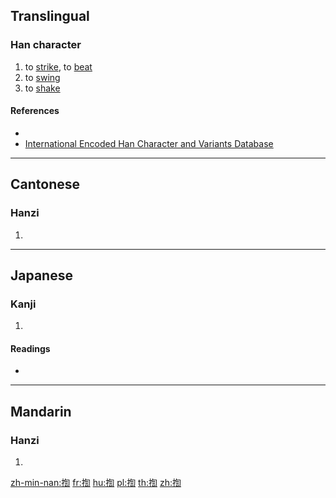 {{character info/new}}
==Translingual==

===Han character===
{{Han char|rn=64|rad=手|as=09|sn=12|four=57020|canj=QPYR|ids=⿰扌訇}}

# to [[strike]], to [[beat]]
# to [[swing]]
# to [[shake]]

====References====
* {{Han ref|kx=0441.070|dkj=12329|dj=0792.030|hdz=31922.060|uh=63C8|ud=25544|bh=D96E|bd=55662}}
* [http://chardb.iis.sinica.edu.tw/char/12267 International Encoded Han Character and Variants Database]

----

==Cantonese==

===Hanzi===
{{yue-hanzi|jyut=[[fang4]], [[gwang1]]|y=fang4, gwang1}}

# {{defn|lang=yue|sort=手09}}

----

==Japanese==

===Kanji===
{{ja-kanji|grade=|rs=手09}}

# {{defn|lang=ja|sort=手09}}

====Readings====
* {{ja-readings|on=[[こう]] (kō), [[けん]] (ken), [[きく]] (kiku)|kun=[[うつ]] (utsu)}}

----

==Mandarin==

===Hanzi===
{{cmn-hanzi|pin=[[hōng]] ([[hong1]])|wg=hung<sup>1</sup>}}

# {{defn|lang=cmn|sort=手09}}

[[zh-min-nan:揈]]
[[fr:揈]]
[[hu:揈]]
[[pl:揈]]
[[th:揈]]
[[zh:揈]]